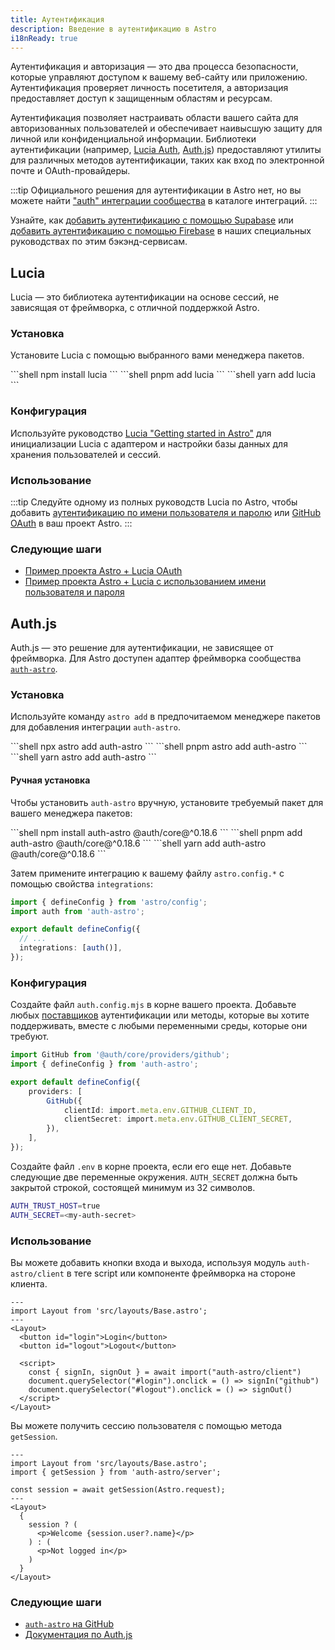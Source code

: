 ```yaml
---
title: Аутентификация
description: Введение в аутентификацию в Astro
i18nReady: true
---
```



Аутентификация и авторизация — это два процесса безопасности, которые управляют доступом к вашему веб-сайту или приложению. Аутентификация проверяет личность посетителя, а авторизация предоставляет доступ к защищенным областям и ресурсам.

Аутентификация позволяет настраивать области вашего сайта для авторизованных пользователей и обеспечивает наивысшую защиту для личной или конфиденциальной информации. Библиотеки аутентификации (например, [Lucia Auth](https://lucia-auth.com/), [Auth.js](https://authjs.dev/)) предоставляют утилиты для различных методов аутентификации, таких как вход по электронной почте и OAuth-провайдеры.

:::tip
Официального решения для аутентификации в Astro нет, но вы можете найти ["auth" интеграции сообщества](https://astro.build/integrations/?search=auth) в каталоге интеграций.
:::

<ReadMore>Узнайте, как [добавить аутентификацию с помощью Supabase](/ru/guides/backend/supabase/#добавление-аутентификации-с-помощью-supabase) или [добавить аутентификацию с помощью Firebase](/ru/guides/backend/google-firebase/#добавление-аутентификации-с-помощью-firebase) в наших специальных руководствах по этим бэкэнд-сервисам.</ReadMore>

## Lucia

Lucia — это библиотека аутентификации на основе сессий, не зависящая от фреймворка, с отличной поддержкой Astro.

### Установка

Установите Lucia с помощью выбранного вами менеджера пакетов.

<PackageManagerTabs>
  <Fragment slot="npm">
  ```shell
  npm install lucia
  ```
  </Fragment>
  <Fragment slot="pnpm">
  ```shell
  pnpm add lucia
  ```
  </Fragment>
  <Fragment slot="yarn">
  ```shell
  yarn add lucia
  ```
  </Fragment>
</PackageManagerTabs>

### Конфигурация

Используйте руководство [Lucia "Getting started in Astro"](https://lucia-auth.com/getting-started/astro) для инициализации Lucia с адаптером и настройки базы данных для хранения пользователей и сессий.

### Использование

:::tip
Следуйте одному из полных руководств Lucia по Astro, чтобы добавить [аутентификацию по имени пользователя и паролю](https://lucia-auth.com/tutorials/username-and-password/astro) или [GitHub OAuth](https://lucia-auth.com/tutorials/github-oauth/astro) в ваш проект Astro.
:::

### Следующие шаги

- [Пример проекта Astro + Lucia OAuth](https://github.com/lucia-auth/examples/tree/main/astro/github-oauth)
- [Пример проекта Astro + Lucia с использованием имени пользователя и пароля](https://github.com/lucia-auth/examples/tree/main/astro/username-and-password)

## Auth.js

Auth.js — это решение для аутентификации, не зависящее от фреймворка. Для Astro доступен адаптер фреймворка сообщества [`auth-astro`](https://www.npmjs.com/package/auth-astro).

### Установка

Используйте команду `astro add` в предпочитаемом менеджере пакетов для добавления интеграции `auth-astro`.

<PackageManagerTabs>
  <Fragment slot="npm">
  ```shell
  npx astro add auth-astro
  ```
  </Fragment>
  <Fragment slot="pnpm">
  ```shell
  pnpm astro add auth-astro
  ```
  </Fragment>
  <Fragment slot="yarn">
  ```shell
  yarn astro add auth-astro
  ```
  </Fragment>
</PackageManagerTabs>

#### Ручная установка

Чтобы установить `auth-astro` вручную, установите требуемый пакет для вашего менеджера пакетов:

<PackageManagerTabs>
  <Fragment slot="npm">
  ```shell
  npm install auth-astro @auth/core@^0.18.6
  ```
  </Fragment>
  <Fragment slot="pnpm">
  ```shell
  pnpm add auth-astro @auth/core@^0.18.6
  ```
  </Fragment>
  <Fragment slot="yarn">
  ```shell
  yarn add auth-astro @auth/core@^0.18.6
  ```
  </Fragment>
</PackageManagerTabs>

Затем примените интеграцию к вашему файлу `astro.config.*` с помощью свойства `integrations`:

```ts title="astro.config.mjs" ins={2,6}
import { defineConfig } from 'astro/config';
import auth from 'auth-astro';

export default defineConfig({
  // ...
  integrations: [auth()],
});
```

### Конфигурация

Создайте файл `auth.config.mjs` в корне вашего проекта. Добавьте любых [поставщиков](https://authjs.dev/getting-started/providers) аутентификации или методы, которые вы хотите поддерживать, вместе с любыми переменными среды, которые они требуют.

```ts title="auth.config.mjs"
import GitHub from '@auth/core/providers/github';
import { defineConfig } from 'auth-astro';

export default defineConfig({
	providers: [
		GitHub({
			clientId: import.meta.env.GITHUB_CLIENT_ID,
			clientSecret: import.meta.env.GITHUB_CLIENT_SECRET,
		}),
	],
});
```

Создайте файл `.env` в корне проекта, если его еще нет. Добавьте следующие две переменные окружения. `AUTH_SECRET` должна быть закрытой строкой, состоящей минимум из 32 символов.

```sh title=".env"
AUTH_TRUST_HOST=true
AUTH_SECRET=<my-auth-secret>
```

### Использование

Вы можете добавить кнопки входа и выхода, используя модуль `auth-astro/client` в теге script или компоненте фреймворка на стороне клиента.

```astro title="src/pages/index.astro" {9}
---
import Layout from 'src/layouts/Base.astro';
---
<Layout>
  <button id="login">Login</button>
  <button id="logout">Logout</button>

  <script>
    const { signIn, signOut } = await import("auth-astro/client")
    document.querySelector("#login").onclick = () => signIn("github")
    document.querySelector("#logout").onclick = () => signOut()
  </script>
</Layout>
```

Вы можете получить сессию пользователя с помощью метода `getSession`.

```astro title="src/pages/index.astro" {3,5}
---
import Layout from 'src/layouts/Base.astro';
import { getSession } from 'auth-astro/server';

const session = await getSession(Astro.request);
---
<Layout>
  {
    session ? (
      <p>Welcome {session.user?.name}</p>
    ) : (
      <p>Not logged in</p>
    )
  }
</Layout>
```

### Следующие шаги

- [`auth-astro` на GitHub](https://github.com/nowaythatworked/auth-astro?tab=readme-ov-file#auth-astro)
- [Документация по Auth.js](https://authjs.dev/)
